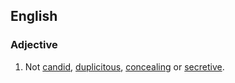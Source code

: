==English==

===Adjective===
{{en-adj}}

#Not [[candid]], [[duplicitous]], [[concealing]] or [[secretive]].